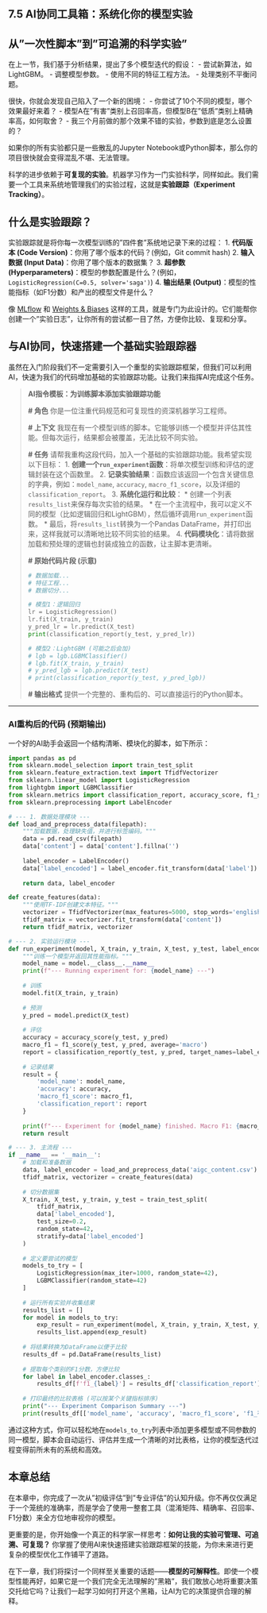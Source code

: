 ::: {.callout-caution title="AI协同工具箱" icon="fas fa-toolbox"}

# 7.5 AI协同工具箱：系统化你的模型实验

## 从"一次性脚本"到"可追溯的科学实验"

在上一节，我们基于分析结果，提出了多个模型迭代的假设：
-   尝试新算法，如LightGBM。
-   调整模型参数。
-   使用不同的特征工程方法。
-   处理类别不平衡问题。

很快，你就会发现自己陷入了一个新的困境：
-   你尝试了10个不同的模型，哪个效果最好来着？
-   模型A在"有害"类别上召回率高，但模型B在"低质"类别上精确率高，如何取舍？
-   我三个月前做的那个效果不错的实验，参数到底是怎么设置的？

如果你的所有实验都只是一些散乱的Jupyter Notebook或Python脚本，那么你的项目很快就会变得混乱不堪、无法管理。

科学的进步依赖于**可复现的实验**。机器学习作为一门实验科学，同样如此。我们需要一个工具来系统地管理我们的实验过程，这就是**实验跟踪（Experiment Tracking）**。

## 什么是实验跟踪？

实验跟踪就是将你每一次模型训练的"四件套"系统地记录下来的过程：
1.  **代码版本 (Code Version)**：你用了哪个版本的代码？(例如，Git commit hash)
2.  **输入数据 (Input Data)**：你用了哪个版本的数据集？
3.  **超参数 (Hyperparameters)**：模型的参数配置是什么？(例如，`LogisticRegression(C=0.5, solver='saga')`)
4.  **输出结果 (Output)**：模型的性能指标（如F1分数）和产出的模型文件是什么？

像 [MLflow](https://mlflow.org/) 和 [Weights & Biases](https://wandb.ai/) 这样的工具，就是专门为此设计的。它们能帮你创建一个"实验日志"，让你所有的尝试都一目了然，方便你比较、复现和分享。

## 与AI协同，快速搭建一个基础实验跟踪器

虽然在入门阶段我们不一定需要引入一个重型的实验跟踪框架，但我们可以利用AI，快速为我们的代码增加基础的实验跟踪功能。让我们来指挥AI完成这个任务。

> **AI指令模板：为训练脚本添加实验跟踪功能**
>
> **# 角色**
> 你是一位注重代码规范和可复现性的资深机器学习工程师。
>
> **# 上下文**
> 我现在有一个模型训练的脚本。它能够训练一个模型并评估其性能。但每次运行，结果都会被覆盖，无法比较不同实验。
>
> **# 任务**
> 请帮我重构这段代码，加入一个基础的实验跟踪功能。我希望实现以下目标：
> 1.  **创建一个`run_experiment`函数**：将单次模型训练和评估的逻辑封装在这个函数里。
> 2.  **记录实验结果**：函数应该返回一个包含关键信息的字典，例如：`model_name`, `accuracy`, `macro_f1_score`，以及详细的 `classification_report`。
> 3.  **系统化运行和比较**：
>     *   创建一个列表`results_list`来保存每次实验的结果。
>     *   在一个主流程中，我可以定义不同的模型（比如逻辑回归和LightGBM），然后循环调用`run_experiment`函数。
>     *   最后，将`results_list`转换为一个Pandas DataFrame，并打印出来，这样我就可以清晰地比较不同实验的结果。
> 4.  **代码模块化**：请将数据加载和预处理的逻辑也封装成独立的函数，让主脚本更清晰。
>
> **# 原始代码片段 (示意)**
> ```python
> # 数据加载...
> # 特征工程...
> # 数据切分...
>
> # 模型1：逻辑回归
> lr = LogisticRegression()
> lr.fit(X_train, y_train)
> y_pred_lr = lr.predict(X_test)
> print(classification_report(y_test, y_pred_lr))
>
> # 模型2：LightGBM (可能之后会加)
> # lgb = lgb.LGBMClassifier()
> # lgb.fit(X_train, y_train)
> # y_pred_lgb = lgb.predict(X_test)
> # print(classification_report(y_test, y_pred_lgb))
> ```
>
> **# 输出格式**
> 提供一个完整的、重构后的、可以直接运行的Python脚本。

---

### AI重构后的代码 (预期输出)

一个好的AI助手会返回一个结构清晰、模块化的脚本，如下所示：

```python
import pandas as pd
from sklearn.model_selection import train_test_split
from sklearn.feature_extraction.text import TfidfVectorizer
from sklearn.linear_model import LogisticRegression
from lightgbm import LGBMClassifier
from sklearn.metrics import classification_report, accuracy_score, f1_score
from sklearn.preprocessing import LabelEncoder

# --- 1. 数据处理模块 ---
def load_and_preprocess_data(filepath):
    """加载数据，处理缺失值，并进行标签编码。"""
    data = pd.read_csv(filepath)
    data['content'] = data['content'].fillna('')
    
    label_encoder = LabelEncoder()
    data['label_encoded'] = label_encoder.fit_transform(data['label'])
    
    return data, label_encoder

def create_features(data):
    """使用TF-IDF创建文本特征。"""
    vectorizer = TfidfVectorizer(max_features=5000, stop_words='english')
    tfidf_matrix = vectorizer.fit_transform(data['content'])
    return tfidf_matrix, vectorizer

# --- 2. 实验运行模块 ---
def run_experiment(model, X_train, y_train, X_test, y_test, label_encoder):
    """训练一个模型并返回其性能指标。"""
    model_name = model.__class__.__name__
    print(f"--- Running experiment for: {model_name} ---")
    
    # 训练
    model.fit(X_train, y_train)
    
    # 预测
    y_pred = model.predict(X_test)
    
    # 评估
    accuracy = accuracy_score(y_test, y_pred)
    macro_f1 = f1_score(y_test, y_pred, average='macro')
    report = classification_report(y_test, y_pred, target_names=label_encoder.classes_, output_dict=True)
    
    # 记录结果
    result = {
        'model_name': model_name,
        'accuracy': accuracy,
        'macro_f1_score': macro_f1,
        'classification_report': report
    }
    
    print(f"--- Experiment for {model_name} finished. Macro F1: {macro_f1:.4f} ---\n")
    return result

# --- 3. 主流程 ---
if __name__ == '__main__':
    # 加载和准备数据
    data, label_encoder = load_and_preprocess_data('aigc_content.csv')
    tfidf_matrix, vectorizer = create_features(data)
    
    # 切分数据集
    X_train, X_test, y_train, y_test = train_test_split(
        tfidf_matrix, 
        data['label_encoded'], 
        test_size=0.2, 
        random_state=42, 
        stratify=data['label_encoded']
    )
    
    # 定义要尝试的模型
    models_to_try = [
        LogisticRegression(max_iter=1000, random_state=42),
        LGBMClassifier(random_state=42)
    ]
    
    # 运行所有实验并收集结果
    results_list = []
    for model in models_to_try:
        exp_result = run_experiment(model, X_train, y_train, X_test, y_test, label_encoder)
        results_list.append(exp_result)
        
    # 将结果转换为DataFrame以便于比较
    results_df = pd.DataFrame(results_list)
    
    # 提取每个类别的F1分数，方便比较
    for label in label_encoder.classes_:
        results_df[f'f1_{label}'] = results_df['classification_report'].apply(lambda x: x[label]['f1-score'])
        
    # 打印最终的比较表格 (可以按某个关键指标排序)
    print("--- Experiment Comparison Summary ---")
    print(results_df[['model_name', 'accuracy', 'macro_f1_score', 'f1_有害', 'f1_低质', 'f1_优质']].sort_values(by='macro_f1_score', ascending=False))

```
通过这种方式，你可以轻松地在`models_to_try`列表中添加更多模型或不同参数的同一模型，脚本会自动运行、评估并生成一个清晰的对比表格，让你的模型迭代过程变得前所未有的系统和高效。

## 本章总结

在本章中，你完成了一次从"初级评估"到"专业评估"的认知升级。你不再仅仅满足于一个笼统的准确率，而是学会了使用一整套工具（混淆矩阵、精确率、召回率、F1分数）来全方位地审视你的模型。

更重要的是，你开始像一个真正的科学家一样思考：**如何让我的实验可管理、可追溯、可复现？** 你掌握了使用AI来快速搭建实验跟踪框架的技能，为你未来进行更复杂的模型优化工作铺平了道路。

在下一章，我们将探讨一个同样至关重要的话题——**模型的可解释性**。即使一个模型性能再好，如果它是一个我们完全无法理解的"黑箱"，我们敢放心地将重要决策交托给它吗？让我们一起学习如何打开这个黑箱，让AI为它的决策提供合理的解释。

::: 